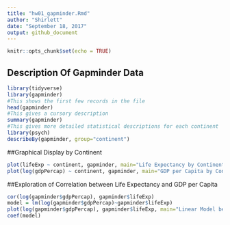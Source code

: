```yaml
---
title: "hw01_gapminder.Rmd"
author: "Shirlett"
date: "September 18, 2017"
output: github_document
---
```




```r
knitr::opts_chunk$set(echo = TRUE)
```


## Description Of Gapminder Data

```r
library(tidyverse)
library(gapminder)
#This shows the first few records in the file
head(gapminder)
#This gives a cursory description 
summary(gapminder)
#This gives more detailed statistical descriptions for each continent 
library(psych)
describeBy(gapminder, group="continent")

```

##Graphical Display by Continent
```r

plot(lifeExp ~ continent, gapminder, main="Life Expectancy by Continent")
plot(log(gdpPercap) ~ continent, gapminder, main="GDP per Capita by Continent")

```



##Exploration of Correlation between Life Expectancy and GDP per Capita
```r
cor(log(gapminder$gdpPercap), gapminder$lifeExp)
model = lm(log(gapminder$gdpPercap)~gapminder$lifeExp)
plot(log(gapminder$gdpPercap), gapminder$lifeExp, main="Linear Model between GDP per Capita and Life Expectancy", xlab="GDP per Capita", ylab="Life Expectancy");abline(model)
coef(model)
```

